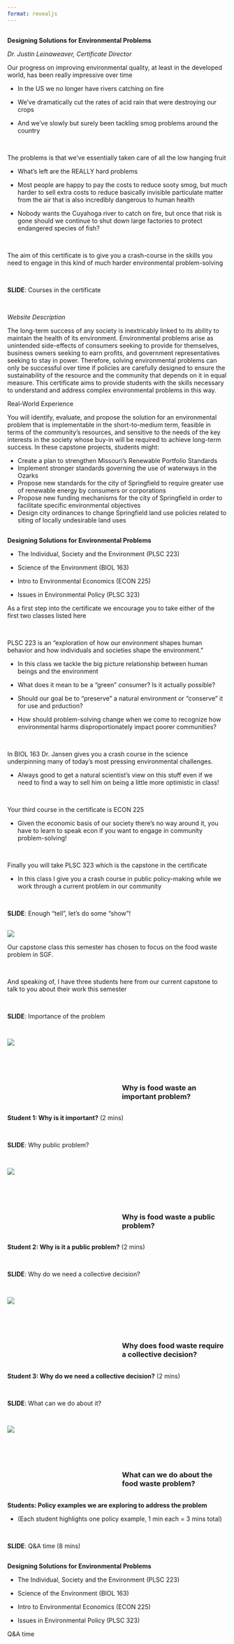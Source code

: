 ```yaml
---
format: revealjs
---
```



## {background-image="Images/00-environment_picture_v2.png"}

::: {.r-fit-text}
**Designing Solutions for Environmental Problems**

*Dr. Justin Leinaweaver, Certificate Director*
:::

::: notes

Our progress on improving environmental quality, at least in the developed world, has been really impressive over time

- In the US we no longer have rivers catching on fire

- We've dramatically cut the rates of acid rain that were destroying our crops

- And we've slowly but surely been tackling smog problems around the country

<br>

The problems is that we've essentially taken care of all the low hanging fruit

- What's left are the REALLY hard problems

- Most people are happy to pay the costs to reduce sooty smog, but much harder to sell extra costs to reduce basically invisible particulate matter from the air that is also incredibly dangerous to human health

- Nobody wants the Cuyahoga river to catch on fire, but once that risk is gone should we continue to shut down large factories to protect endangered species of fish?

<br>

The aim of this certificate is to give you a crash-course in the skills you need to engage in this kind of much harder environmental problem-solving

<br>

**SLIDE**: Courses in the certificate

<br>

*Website Description*

The long-term success of any society is inextricably linked to its ability to maintain the health of its environment. Environmental problems arise as unintended side-effects of consumers seeking to provide for themselves, business owners seeking to earn profits, and government representatives seeking to stay in power. Therefore, solving environmental problems can only be successful over time if policies are carefully designed to ensure the sustainability of the resource and the community that depends on it in equal measure. This certificate aims to provide students with the skills necessary to understand and address complex environmental problems in this way.

Real-World Experience

You will identify, evaluate, and propose the solution for an environmental problem that is implementable in the short-to-medium term, feasible in terms of the community’s resources, and sensitive to the needs of the key interests in the society whose buy-in will be required to achieve long-term success. In these capstone projects, students might:

- Create a plan to strengthen Missouri’s Renewable Portfolio Standards
- Implement stronger standards governing the use of waterways in the Ozarks
- Propose new standards for the city of Springfield to require greater use of renewable energy by consumers or corporations
- Propose new funding mechanisms for the city of Springfield in order to facilitate specific environmental objectives
- Design city ordinances to change Springfield land use policies related to siting of locally undesirable land uses

:::




## {background-image="Images/background-forest_v3.png" .center}

::: {.r-fit-text}
**Designing Solutions for Environmental Problems**

- The Individual, Society and the Environment (PLSC 223)

- Science of the Environment (BIOL 163)

- Intro to Environmental Economics (ECON 225)

- Issues in Environmental Policy (PLSC 323)
:::

::: notes

As a first step into the certificate we encourage you to take either of the first two classes listed here

<br>

PLSC 223 is an "exploration of how our environment shapes human behavior and how individuals and societies shape the environment."

- In this class we tackle the big picture relationship between human beings and the environment 

- What does it mean to be a "green" consumer? Is it actually possible?

- Should our goal be to "preserve" a natural environment or "conserve" it for use and prduction?

- How should problem-solving change when we come to recognize how environmental harms disproportionately impact poorer communities?

<br>

In BIOL 163 Dr. Jansen gives you a crash course in the science underpinning many of today's most pressing environmental challenges.

- Always good to get a natural scientist's view on this stuff even if we need to find a way to sell him on being a little more optimistic in class!

<br>

Your third course in the certificate is ECON 225

- Given the economic basis of our society there's no way around it, you have to learn to speak econ if you want to engage in community problem-solving!

<br>

Finally you will take PLSC 323 which is the capstone in the certificate

- In this class I give you a crash course in public policy-making while we work through a current problem in our community

<br>

**SLIDE**: Enough "tell", let's do some "show"!

:::




## {background-image="Images/background-forest_v3.png" .center}

![](Images/00-Food_Waste.png){style="display: block; margin: 0 auto"}

::: notes

Our capstone class this semester has chosen to focus on the food waste problem in SGF.

<br>

And speaking of, I have three students here from our current capstone to talk to you about their work this semester

<br>

**SLIDE**: Importance of the problem

:::



## {background-image="Images/background-forest_v3.png" .center}

:::: {.columns}

::: {.column width="50%"}
![](Images/00-Food_Waste.png)
:::

::: {.column width="50%"}

<br>

<br>

<br>

### **Why is food waste an important problem?**
:::

::::

::: notes

**Student 1: Why is it important?** (2 mins)

<br>

**SLIDE**: Why public problem?

:::



## {background-image="Images/background-forest_v3.png" .center}

:::: {.columns}

::: {.column width="50%"}
![](Images/00-Food_Waste.png)
:::

::: {.column width="50%"}

<br>

<br>

<br>

### **Why is food waste a public problem?**
:::

::::

::: notes

**Student 2: Why is it a public problem?** (2 mins)

<br>

**SLIDE**: Why do we need a collective decision?

:::



## {background-image="Images/background-forest_v3.png" .center}

:::: {.columns}

::: {.column width="50%"}
![](Images/00-Food_Waste.png)
:::

::: {.column width="50%"}

<br>

<br>

<br>

### **Why does food waste require a collective decision?**
:::

::::

::: notes

**Student 3: Why do we need a collective decision?** (2 mins)

<br>

**SLIDE**: What can we do about it?

:::



## {background-image="Images/background-forest_v3.png" .center}

:::: {.columns}

::: {.column width="50%"}
![](Images/00-Food_Waste.png)
:::

::: {.column width="50%"}

<br>

<br>

<br>

### **What can we do about the food waste problem?**
:::

::::

::: notes

**Students: Policy examples we are exploring to address the problem**

- (Each student highlights one policy example, 1 min each = 3 mins total)

<br>

**SLIDE**: Q&A time (8 mins)

:::




## {background-image="Images/background-forest_v3.png" .center}

::: {.r-fit-text}
**Designing Solutions for Environmental Problems**

- The Individual, Society and the Environment (PLSC 223)

- Science of the Environment (BIOL 163)

- Intro to Environmental Economics (ECON 225)

- Issues in Environmental Policy (PLSC 323)
:::

::: notes

Q&A time

:::


